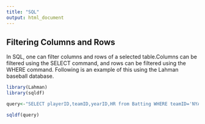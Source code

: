 ```yaml
---
title: "SQL"
output: html_document
---
```



## Filtering Columns and Rows
In SQL, one can filter columns and rows of a selected table.Columns can be filtered using the SELECT command, and rows can be filtered using the WHERE command. Following is an example of this using the Lahman baseball database.

```r
library(Lahman)
library(sqldf)
```



```r
query<-"SELECT playerID,teamID,yearID,HR from Batting WHERE teamID='NYA'and yearID=1927"

sqldf(query)
```

